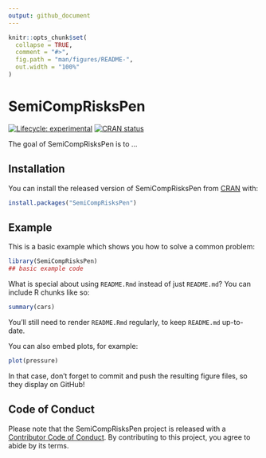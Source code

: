 ```yaml
---
output: github_document
---
```


<!-- README.md is generated from README.Rmd. Please edit that file -->

```r
knitr::opts_chunk$set(
  collapse = TRUE,
  comment = "#>",
  fig.path = "man/figures/README-",
  out.width = "100%"
)
```

# SemiCompRisksPen

<!-- badges: start -->
[![Lifecycle: experimental](https://img.shields.io/badge/lifecycle-experimental-orange.svg)](https://www.tidyverse.org/lifecycle/#experimental)
[![CRAN status](https://www.r-pkg.org/badges/version/SemiCompRisksPen)](https://CRAN.R-project.org/package=SemiCompRisksPen)
<!-- badges: end -->

The goal of SemiCompRisksPen is to ...

## Installation

You can install the released version of SemiCompRisksPen from [CRAN](https://CRAN.R-project.org) with:

``` r
install.packages("SemiCompRisksPen")
```

## Example

This is a basic example which shows you how to solve a common problem:

```r
library(SemiCompRisksPen)
## basic example code
```

What is special about using `README.Rmd` instead of just `README.md`? You can include R chunks like so:

```r
summary(cars)
```

You'll still need to render `README.Rmd` regularly, to keep `README.md` up-to-date.

You can also embed plots, for example:

```r
plot(pressure)
```

In that case, don't forget to commit and push the resulting figure files, so they display on GitHub!


## Code of Conduct
  
Please note that the SemiCompRisksPen project is released with a [Contributor Code of Conduct](https://contributor-covenant.org/version/2/0/CODE_OF_CONDUCT.html). By contributing to this project, you agree to abide by its terms.
